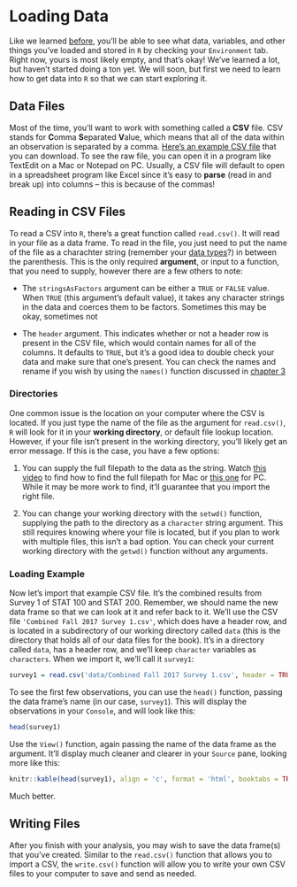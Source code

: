 # Loading Data

Like we learned <a href = 'downloading-r-and-rstudio.html#env'>before</a>, you'll be able to see what data, variables, and other things you've loaded and stored in `R` by checking your `Environment` tab. Right now, yours is most likely empty, and that's okay! We've learned a lot, but haven't started doing a ton yet. We will soon, but first we need to learn how to get data into `R` so that we can start exploring it.

## Data Files

Most of the time, you'll want to work with something called a <span class = 'vocab'>**CSV**</span> file. CSV stands for **C**omma **S**eparated **V**alue, which means that all of the data within an observation is separated by a comma. <a href = '/data/Combined Fall 2017 Survey 1.csv'>Here's an example CSV file</a> that you can download. To see the raw file, you can open it in a program like TextEdit on a Mac or Notepad on PC. Usually, a CSV file will default to open in a spreadsheet program like Excel since it's easy to <span class = 'vocab'>**parse**</span> (read in and break up) into columns -- this is because of the commas!

## Reading in CSV Files

To read a CSV into `R`, there's a great function called `read.csv()`. It will read in your file as a data frame. To read in the file, you just need to put the name of the file as a charachter string (remember your <a href = 'functions-and-data-types.html#02-character'>data types</a>?) in between the parenthesis. This is the only required <span class = 'vocab'>**argument**</span>, or input to a function, that you need to supply, however there are a few others to note:

- The `stringsAsFactors` argument can be either a `TRUE` or `FALSE` value. When `TRUE` (this argument's default value), it takes any character strings in the data and coerces them to be factors. Sometimes this may be okay, sometimes not

- The `header` argument. This indicates whether or not a header row is present in the CSV file, which would contain names for all of the columns. It defaults to `TRUE`, but it's a good idea to double check your data and make sure that one's present. You can check the names and rename if you wish by using the `names()` function discussed in <a href = 'variables.html#naming-lists-and-data-frames'>chapter 3</a>

### Directories {-}

One common issue is the location on your computer where the CSV is located. If you just type the name of the file as the argument for `read.csv()`, `R` will look for it in your <span class = 'vocab'>**working directory**</span>, or default file lookup location. However, if your file isn't present in the working directory, you'll likely get an error message. If this is the case, you have a few options:

1) You can supply the full filepath to the data as the string. Watch [this video](https://www.youtube.com/watch?v=kIhGavBqXYc) to find how to find the full filepath for Mac or [this one](https://www.youtube.com/watch?v=th23yuZ9fOw) for PC. While it may be more work to find, it'll guarantee that you import the right file.

2) You can change your working directory with the `setwd()` function, supplying the path to the directory as a `character` string argument. This still requires knowing where your file is located, but if you plan to work with multiple files, this isn't a bad option. You can check your current working directory with the `getwd()` function without any arguments.

<a name = 'loading-example'></a>

### Loading Example {-}

Now let's import that example CSV file. It's the combined results from Survey 1 of STAT 100 and STAT 200. Remember, we should name the new data frame so that we can look at it and refer back to it. We'll use the CSV file `'Combined Fall 2017 Survey 1.csv'`, which does have a header row, and is located in a subdirectory of our working directory called `data` (this is the directory that holds all of our data files for the book). It's in a directory called `data`, has a header row, and we'll keep `character` variables as `characters`. When we import it, we'll call it `survey1`:

```r
survey1 = read.csv('data/Combined Fall 2017 Survey 1.csv', header = TRUE, stringsAsFactors = FALSE)
```

To see the first few observations, you can use the `head()` function, passing the data frame's name (in our case, `survey1`). This will display the observations in your `Console`, and will look like this:

```r
head(survey1)
```

Use the `View()` function, again passing the name of the data frame as the argument. It'll display much cleaner and clearer in your `Source` pane, looking more like this:

```r
knitr::kable(head(survey1), align = 'c', format = 'html', booktabs = TRUE)
```

Much better.

## Writing Files

After you finish with your analysis, you may wish to save the data frame(s) that you've created. Similar to the `read.csv()` function that allows you to import a CSV, the `write.csv()` function will allow you to write your own CSV files to your computer to save and send as needed.
